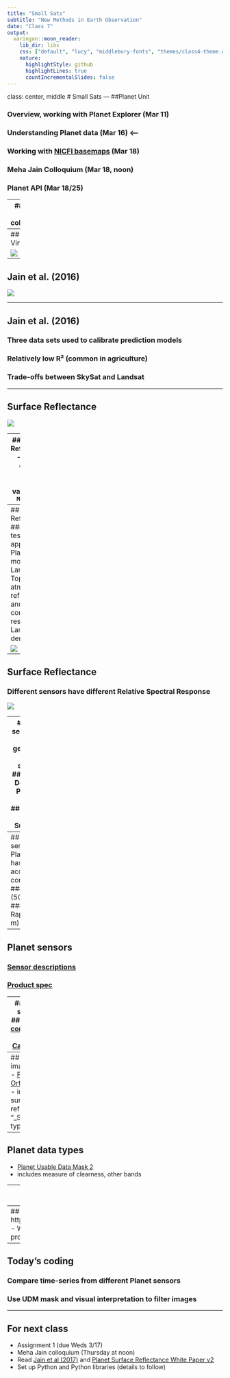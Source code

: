 ```yaml
---
title: "Small Sats"
subtitle: "New Methods in Earth Observation"
date: "Class 7"
output:
  xaringan::moon_reader:
    lib_dir: libs
    css: ["default", "lucy", "middlebury-fonts", "themes/class4-theme.css"]
    nature:
      highlightStyle: github
      highlightLines: true
      countIncrementalSlides: false
---
```


class: center, middle
# Small Sats
---
##Planet Unit

### Overview, working with Planet Explorer (Mar 11)
### Understanding Planet data (Mar 16) <---
### Working with [NICFI basemaps](https://www.planet.com/nicfi/) (Mar 18)
### Meha Jain Colloquium (Mar 18, noon)
### Planet API (Mar 18/25)

---
## Meha Jain colloquium 

![](figures/07/meha_jain.png)

---
## STEM Virtual Fair

![](figures/07/stem_fair.png)

---

## Jain et al. (2016)

![](figures/07/jain_et_al_2016.png)

---

## Jain et al. (2016)
### Three data sets used to calibrate prediction models
### Relatively low R² (common in agriculture)
### Trade-offs between SkySat and Landsat


---

## Surface Reflectance

![](figures/07/planet_boa_vs_sr.png)

---
## Surface Reflectance
&nbsp;&nbsp;- Aerosol optical depth, water vapor from `MOD09CMA`

&nbsp;&nbsp;- Ozone from `MOD09CMG`

&nbsp;&nbsp;- Time difference ~1 hour

&nbsp;&nbsp;- Major uncertainties from MODIS values over clouds, ice, desert

&nbsp;&nbsp;- Sometimes no MODIS nearby--default 6S model

&nbsp;&nbsp;- Haze, cirrus not corrected

&nbsp;&nbsp;- Single, global aerosol model

&nbsp;&nbsp;- Scattering not dealt with

&nbsp;&nbsp;- Lambertian surface assumed

---
## Surface Reflectance
### Also tested by applying Planet SR model to Landsat Top-of-atmosphere reflectance, and comparing results to Landsat-derived SR

![](figures/07/landsat_planet_sr.png)

---
## Surface Reflectance
### Different sensors have different Relative Spectral Response

![](figures/07/dove_spectral_response.png)


---
## Planet sensors
### Three generations of Dove satellites
#### PS2 or Dove
#### PS2.SD or Dove-R
#### PSB.SD or SuperDove

---
## Planet sensors
### Planet also has two acquired constellations
#### SkySat (50 cm)
#### Rapideye (5 m)


---
## Planet sensors
### [Sensor descriptions](https://developers.planet.com/docs/apis/data/sensors/)
### [Product spec](https://assets.planet.com/docs/Planet_Combined_Imagery_Product_Specs_letter_screen.pdf)

---
## Planet sensors
### [Sensor comparison](https://www.planet.com/products/planet-imagery/)
### [Calibration](https://calval.cr.usgs.gov/apps/sites/default/files/jacie/OnOrbitRadiometricCalibrationandValidationofPlanetsConstellations.pdf)

![](figures/07/planet_rad_cal_net.png)




---
## Planet image types
- [Planet Ortho-tiles](https://www.planet.com/products/satellite-imagery/planetscope-analytic-ortho-tile/)
- includes surface reflectance "_SR" image type

---
## Planet data types
- [Planet Usable Data Mask 2](https://developers.planet.com/docs/data/udm-2/)
- includes measure of clearness, other bands

---
## Planet Explorer
- https://www.planet.com/explorer

---
## Planet Orders
- https://www.planet.com/account/#/orders
- We will learn how to do these programatically!

---
## Today's coding
### Compare time-series from different Planet sensors
### Use UDM mask and visual interpretation to filter images

---
## For next class

- Assignment 1 (due Weds 3/17)
- Meha Jain colloquium (Thursday at noon)
- Read [Jain et al (2017)](https://doi.org/10.3390/rs8100860) and [Planet Surface Reflectance White Paper v2](https://assets.planet.com/marketing/PDF/Planet_Surface_Reflectance_Technical_White_Paper.pdf)
- Set up Python and Python libraries (details to follow)